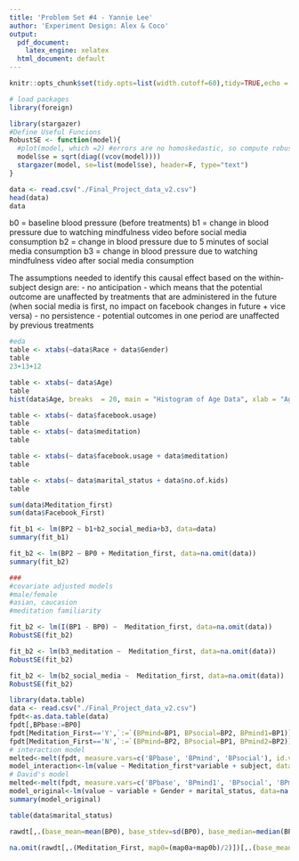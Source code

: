 ```yaml
---
title: 'Problem Set #4 - Yannie Lee'
author: 'Experiment Design: Alex & Coco'
output:
  pdf_document: 
    latex_engine: xelatex
  html_document: default
---
```


```r
knitr::opts_chunk$set(tidy.opts=list(width.cutoff=60),tidy=TRUE,echo = TRUE)
```

```r
# load packages 
library(foreign)
```
```r
library(stargazer)
#Define Useful Funcions
RobustSE <- function(model){
  #plot(model, which =2) #errors are no homoskedastic, so compute robust standard errors
  model$se = sqrt(diag((vcov(model))))
  stargazer(model, se=list(model$se), header=F, type="text")
}
```

```r
data <- read.csv("./Final_Project_data_v2.csv")
head(data)
data
``` 
b0 = baseline blood pressure (before treatments)
b1 = change in blood pressure due to watching mindfulness video before social media consumption
b2 = change in blood pressure due to 5 minutes of social media consumption
b3 = change in blood pressure due to watching mindfulness video after social media consumption

The assumptions needed to identify this causal effect based on the within-subject design are:
- no anticipation - which means that the potential outcome are unaffected by treatments that are administered in the future
(when social media is first, no impact on facebook changes in future + vice versa)
- no persistence - potential outcomes in one period are unaffected by previous treatments

```r
#eda
table <- xtabs(~data$Race + data$Gender)
table
23+13+12

table <- xtabs(~ data$Age)
table
hist(data$Age, breaks  = 20, main = "Histogram of Age Data", xlab = "Age")

table <- xtabs(~ data$facebook.usage)
table
table <- xtabs(~ data$meditation)
table

table <- xtabs(~ data$facebook.usage + data$meditation)
table

table <- xtabs(~ data$marital_status + data$no.of.kids)
table

sum(data$Meditation_first)
sum(data$Facebook_First)
```

```r
fit_b1 <- lm(BP2 ~ b1+b2_social_media+b3, data=data)
summary(fit_b1)

fit_b2 <- lm(BP2 ~ BP0 + Meditation_first, data=na.omit(data))
summary(fit_b2)

###
#covariate adjusted models
#male/female
#asian, caucasion
#meditation familiarity

fit_b2 <- lm(I(BP1 - BP0) ~  Meditation_first, data=na.omit(data))
RobustSE(fit_b2)

fit_b2 <- lm(b3_meditation ~  Meditation_first, data=na.omit(data))
RobustSE(fit_b2)

fit_b2 <- lm(b2_social_media ~  Meditation_first, data=na.omit(data))
RobustSE(fit_b2)


``` 



```r
library(data.table)
data <- read.csv("./Final_Project_data_v2.csv")
fpdt<-as.data.table(data)
fpdt[,BPbase:=BP0]
fpdt[Meditation_First=='Y',`:=`(BPmind=BP1, BPsocial=BP2, BPmind1=BP1)]
fpdt[Meditation_First=='N',`:=`(BPmind=BP2, BPsocial=BP1, BPmind2=BP2)]
# interaction model
melted<-melt(fpdt, measure.vars=c('BPbase', 'BPmind', 'BPsocial'), id.vars=c('subject', 'Gender', 'Meditation_first'))
model_interaction<-lm(value ~ Meditation_first*variable + subject, data=melted)
# David's model
melted<-melt(fpdt, measure.vars=c('BPbase', 'BPmind1', 'BPsocial', 'BPmind2'))
model_original<-lm(value ~ variable + Gender + marital_status, data=na.omit(melted))
summary(model_original)

table(data$marital_status)

rawdt[,.(base_mean=mean(BP0), base_stdev=sd(BP0), base_median=median(BP0)),by=Meditation_First]

na.omit(rawdt[,.(Meditation_First, map0=(map0a+map0b)/2)])[,.(base_mean=mean(map0), base_stdev=sd(map0), base_median=median(map0)),by=Meditation_First]
```

